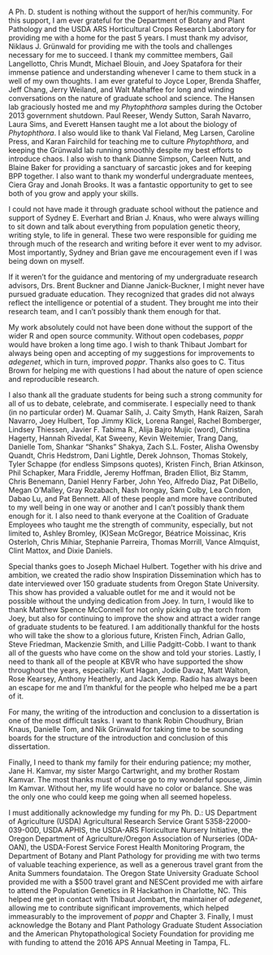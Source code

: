 
A Ph. D. student is nothing without the support of her/his community. For this
support, I am ever grateful for the Department of Botany and Plant Pathology and
the USDA ARS Horticultural Crops Research Laboratory for providing me with a
home for the past 5 years. I must thank my advisor, Niklaus J. Grünwald for
providing me with the tools and challenges necessary for me to succeed. I thank
my committee members, Gail Langellotto, Chris Mundt, Michael Blouin, and Joey
Spatafora for their immense patience and understanding whenever I came to them
stuck in a well of my own thoughts. I am ever grateful to Joyce Loper, Brenda
Shaffer, Jeff Chang, Jerry Weiland, and Walt Mahaffee for long and winding
conversations on the nature of graduate school and science. The Hansen lab
graciously hosted me and my *Phytophthora* samples during the October 2013
government shutdown. Paul Reeser, Wendy Sutton, Sarah Navarro, Laura Sims, and
Everett Hansen taught me a lot about the biology of *Phytophthora*. I also would
like to thank Val Fieland, Meg Larsen, Caroline Press, and Karan Fairchild for
teaching me to culture *Phytophthora*, and keeping the Grünwald lab running
smoothly despite my best efforts to introduce chaos. I also wish to thank Dianne
Simpson, Carleen Nutt, and Blaine Baker for providing a sanctuary of sarcastic
jokes and for keeping BPP together. I also want to thank my wonderful
undergraduate mentees, Ciera Gray and Jonah Brooks. It was a fantastic
opportunity to get to see both of you grow and apply your skills.


I could not have made it through graduate school without the patience and
support of Sydney E. Everhart and Brian J. Knaus, who were always willing to sit
down and talk about everything from population genetic theory, writing style, to
life in general. These two were responsible for guiding me through much of the
research and writing before it ever went to my advisor. Most importantly, Sydney
and Brian gave me encouragement even if I was being down on myself.


If it weren't for the guidance and mentoring of my undergraduate research
advisors, Drs. Brent Buckner and Dianne Janick-Buckner, I might never have
pursued graduate education. They recognized that grades did not always reflect
the intelligence or potential of a student. They brought me into their research
team, and I can't possibly thank them enough for that.


My work absolutely could not have been done without the support of the wider R
and open source community. Without open codebases, *poppr* would have broken a
long time ago. I wish to thank Thibaut Jombart for always being open and 
accepting of my suggestions for improvements to *adegenet*, which in turn, 
improved *poppr*. Thanks also goes to C. Titus Brown for helping me with 
questions I had about the nature of open science and reproducible research.


I also thank all the graduate students for being such a strong community
for all of us to debate, celebrate, and commiserate. I especially need to thank
(in no particular order) M. Quamar Salih, J. Caity Smyth, Hank Raizen, Sarah
Navarro, Joey Hulbert, Top Jimmy Klick, Lorena Rangel, Rachel Bomberger, Lindsey
Thiessen, Javier F. Tabima R., Alija Bajro Mujic (word), Christina Hagerty,
Hannah Rivedal, Kat Sweeny, Kevin Weitemier, Trang Dang, Danielle Tom, Shankar
"Shanks" Shakya, Zach S.L. Foster, Alisha Owensby Quandt, Chris Hedstrom, Dani
Lightle, Derek Johnson, Thomas Stokely, Tyler Schappe (for endless Simpsons
quotes), Kristen Finch, Brian Atkinson, Phil Schapker, Mara Friddle, Jeremy
Hoffman, Braden Elliot, Biz Stamm, Chris Benemann, Daniel Henry Farber, John
Yeo, Alfredo Diaz, Pat DiBello, Megan O'Malley, Gray Rozabach, Nash Irongay, Sam
Colby, Lea Condon, Dabao Lu, and Pat Bennett. All of these people and more have
contributed to my well being in one way or another and I can't possibly thank
them enough for it. I also need to thank everyone at the Coalition of Graduate
Employees who taught me the strength of community, especially, but not limited
to, Ashley Bromley, (K)Sean McGregor, Béatrice Moissinac, Kris Osterloh, Chris
Mihiar, Stephanie Parreira, Thomas Morrill, Vance Almquist, Clint Mattox, and
Dixie Daniels.


Special thanks goes to Joseph Michael Hulbert. Together with his drive and
ambition, we created the radio show Inspiration Dissemination which has to date
interviewed over 150 graduate students from Oregon State University. This show
has provided a valuable outlet for me and it would not be possible without the
undying dedication from Joey. In turn, I would like to thank Matthew Spence
McConnell for not only picking up the torch from Joey, but also for continuing
to improve the show and attract a wider range of graduate students to be
featured. I am additionally thankful for the hosts who will take the show to a
glorious future, Kristen Finch, Adrian Gallo, Steve Friedman, Mackenzie Smith,
and Lillie Padgitt-Cobb. I want to thank all of the guests who have come on the
show and told your stories. Lastly, I need to thank all of the people at KBVR
who have supported the show throughout the years, especially: Kurt Hagan, Jodie
Davaz, Matt Walton, Rose Kearsey, Anthony Heatherly, and Jack Kemp. Radio has
always been an escape for me and I'm thankful for the people who helped me be a
part of it. 


For many, the writing of the introduction and conclusion to a dissertation is
one of the most difficult tasks. I want to thank Robin Choudhury, Brian Knaus,
Danielle Tom, and Nik Grünwald for taking time to be sounding boards for the
structure of the introduction and conclusion of this dissertation.


Finally, I need to thank my family for their enduring patience; my mother, Jane
H. Kamvar, my sister Margo Cartwright, and my brother Rostam Kamvar. The most
thanks must of course go to my wonderful spouse, Jimin Im Kamvar. Without her, 
my life would have no color or balance. She was the only one who could keep me
going when all seemed hopeless. 


I must additionally acknowledge my funding for my Ph. D.: US Department of 
Agriculture (USDA) Agricultural Research Service Grant 5358-22000-039-00D, USDA
APHIS, the USDA-ARS Floriculture Nursery Initiative, the Oregon Department of
Agriculture/Oregon Association of Nurseries (ODA-OAN), the USDA-Forest
Service Forest Health Monitoring Program, the Department of Botany and Plant
Pathology for providing me with two terms of valuable teaching experience, as
well as a generous travel grant from the Anita Summers foundataion. The Oregon
State University Graduate School provided me with a $500 travel grant and
NESCent provided me with airfare to attend the Population Genetics in R
Hackathon in Charlotte, NC. This helped me get in contact with Thibaut Jombart,
the maintainer of *adegenet*, allowing me to contribute significant
improvements, which helped immeasurably to the improvement of *poppr* and
Chapter 3. Finally, I must acknowledge the Botany and Plant Pathology Graduate
Student Association and the American Phytopathological Society Foundation for
providing me with funding to attend the 2016 APS Annual Meeting in Tampa, FL.
